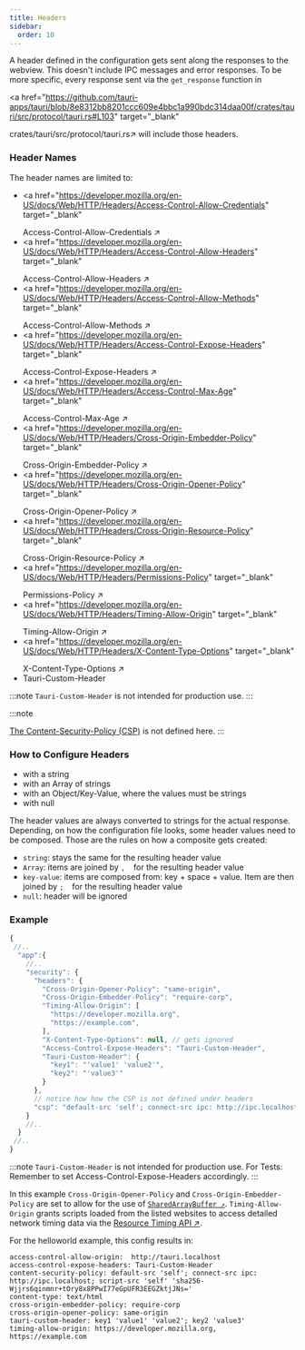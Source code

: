 ```yaml
---
title: Headers
sidebar:
  order: 10
---
```


A header defined in the configuration gets sent along the responses to the webview.
This doesn't include IPC messages and error responses.
To be more specific, every response sent via the `get_response` function in

<a
  href="https://github.com/tauri-apps/tauri/blob/8e8312bb8201ccc609e4bbc1a990bdc314daa00f/crates/tauri/src/protocol/tauri.rs#L103"
  target="_blank"
>
  crates/tauri/src/protocol/tauri.rs↗
</a>
will include those headers.

### Header Names

The header names are limited to:

- <a
    href="https://developer.mozilla.org/en-US/docs/Web/HTTP/Headers/Access-Control-Allow-Credentials"
    target="_blank"
  >
    Access-Control-Allow-Credentials ↗
  </a>
- <a
    href="https://developer.mozilla.org/en-US/docs/Web/HTTP/Headers/Access-Control-Allow-Headers"
    target="_blank"
  >
    Access-Control-Allow-Headers ↗
  </a>
- <a
    href="https://developer.mozilla.org/en-US/docs/Web/HTTP/Headers/Access-Control-Allow-Methods"
    target="_blank"
  >
    Access-Control-Allow-Methods ↗
  </a>
- <a
    href="https://developer.mozilla.org/en-US/docs/Web/HTTP/Headers/Access-Control-Expose-Headers"
    target="_blank"
  >
    Access-Control-Expose-Headers ↗
  </a>
- <a
    href="https://developer.mozilla.org/en-US/docs/Web/HTTP/Headers/Access-Control-Max-Age"
    target="_blank"
  >
    Access-Control-Max-Age ↗
  </a>
- <a
    href="https://developer.mozilla.org/en-US/docs/Web/HTTP/Headers/Cross-Origin-Embedder-Policy"
    target="_blank"
  >
    Cross-Origin-Embedder-Policy ↗
  </a>
- <a
    href="https://developer.mozilla.org/en-US/docs/Web/HTTP/Headers/Cross-Origin-Opener-Policy"
    target="_blank"
  >
    Cross-Origin-Opener-Policy ↗
  </a>
- <a
    href="https://developer.mozilla.org/en-US/docs/Web/HTTP/Headers/Cross-Origin-Resource-Policy"
    target="_blank"
  >
    Cross-Origin-Resource-Policy ↗
  </a>
- <a
    href="https://developer.mozilla.org/en-US/docs/Web/HTTP/Headers/Permissions-Policy"
    target="_blank"
  >
    Permissions-Policy ↗
  </a>
- <a
    href="https://developer.mozilla.org/en-US/docs/Web/HTTP/Headers/Timing-Allow-Origin"
    target="_blank"
  >
    Timing-Allow-Origin ↗
  </a>
- <a
    href="https://developer.mozilla.org/en-US/docs/Web/HTTP/Headers/X-Content-Type-Options"
    target="_blank"
  >
    X-Content-Type-Options ↗
  </a>
- Tauri-Custom-Header

:::note
`Tauri-Custom-Header` is not intended for production use.
:::

:::note

<a href="../csp/">The Content-Security-Policy (CSP)</a> is not defined here. :::

### How to Configure Headers

- with a string
- with an Array of strings
- with an Object/Key-Value, where the values must be strings
- with null

The header values are always converted to strings for the actual response. Depending, on how the configuration file looks, some header values need to be composed.
Those are the rules on how a composite gets created:

- `string`: stays the same for the resulting header value
- `Array`: items are joined by `, `  for the resulting header value
- `key-value`: items are composed from: key + space + value. Item are then joined by `; `  for the resulting header value
- `null`: header will be ignored

### Example

```javascript title="src-tauri/tauri.conf.json"
{
 //..
  "app":{
    //..
    "security": {
      "headers": {
        "Cross-Origin-Opener-Policy": "same-origin",
        "Cross-Origin-Embedder-Policy": "require-corp",
        "Timing-Allow-Origin": [
          "https://developer.mozilla.org",
          "https://example.com",
        ],
        "X-Content-Type-Options": null, // gets ignored
        "Access-Control-Expose-Headers": "Tauri-Custom-Header",
        "Tauri-Custom-Header": {
          "key1": "'value1' 'value2'",
          "key2": "'value3'"
        }
      },
      // notice how how the CSP is not defined under headers
      "csp": "default-src 'self'; connect-src ipc: http://ipc.localhost",
    }
    //..
  }
 //..
}
```

:::note
`Tauri-Custom-Header` is not intended for production use.
For Tests: Remember to set Access-Control-Expose-Headers accordingly.
:::

In this example `Cross-Origin-Opener-Policy` and `Cross-Origin-Embedder-Policy` are set to
allow for the use of <a href="https://developer.mozilla.org/en-US/docs/Web/JavaScript/Reference/Global_Objects/SharedArrayBuffer" target="_blank">`SharedArrayBuffer ↗`</a>.
`Timing-Allow-Origin` grants scripts loaded from the listed websites to access detailed network timing data via the <a href="https://developer.mozilla.org/en-US/docs/Web/API/Performance_API/Resource_timing" target="_blank">Resource Timing API ↗</a>.

For the helloworld example, this config results in:

```http
access-control-allow-origin:  http://tauri.localhost
access-control-expose-headers: Tauri-Custom-Header
content-security-policy: default-src 'self'; connect-src ipc: http://ipc.localhost; script-src 'self' 'sha256-Wjjrs6qinmnr+tOry8x8PPwI77eGpUFR3EEGZktjJNs='
content-type: text/html
cross-origin-embedder-policy: require-corp
cross-origin-opener-policy: same-origin
tauri-custom-header: key1 'value1' 'value2'; key2 'value3'
timing-allow-origin: https://developer.mozilla.org, https://example.com
```
